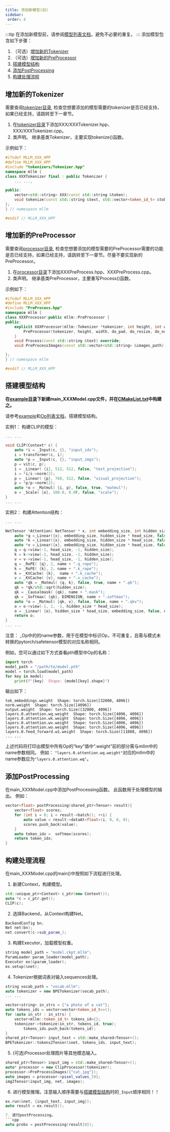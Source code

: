 ---
title: 添加新模型(旧)
sidebar:
 order: 4
---


:::tip
在添加新模型前，请参阅[模型列表文档](/zh/roadmap/roadmap/#更多模型)，避免不必要的重复。
:::
添加模型包含如下步骤：
1. （可选）[增加新的Tokenizer](#增加新的Tokenizer)
1. （可选）[增加新的PreProcessor](#增加新的PreProcessor)
2. [搭建模型结构](#搭建模型结构)
2. [添加PostProcessing](#添加PostProcessing)
3. [构建处理流程](#构建处理流程)

##  增加新的Tokenizer

需要查阅[tokenizer目录](https://github.com/UbiquitousLearning/mllm/tree/main/src/tokenizers), 检查您想要添加的模型需要的tokenizer是否已经支持，如果已经支持，请跳转至下一章节。

1. 在[tokenizer目录](https://github.com/UbiquitousLearning/mllm/tree/main/src/tokenizers)下添加XXX/XXXTokenizer.hpp、XXX/XXXTokenizer.cpp。
2. 类声明。 继承基类Tokenizer，主要实现tokenize()函数。

示例如下：
```cpp
#ifndef MLLM_XXX_HPP
#define MLLM_XXX_HPP
#include "tokenizers/Tokenizer.hpp"
namespace mllm {
class XXXTokenizer final : public Tokenizer {
    ... ...,

public:
    vector<std::string> XXX(const std::string &token);
    void tokenize(const std::string &text, std::vector<token_id_t> &tokens, bool bos) override;
};
} // namespace mllm

#endif // MLLM_XXX_HPP
```

##  增加新的PreProcessor

需要查阅[processor目录](https://github.com/UbiquitousLearning/mllm/tree/main/src/processor), 检查您想要添加的模型需要的PreProcessor需要的功能是否已经支持，如果已经支持，请跳转至下一章节。尽量不要实现新的PreProcessor。

1. 在[processor目录](https://github.com/UbiquitousLearning/mllm/tree/main/src/processor)下添加XXXPreProcess.hpp、XXXPreProcess.cpp。
2. 类声明。 继承基类PreProcessor，主要重写Process()函数。

示例如下：
```cpp
#ifndef MLLM_XXX_HPP
#define MLLM_XXX_HPP
#include "PreProcess.hpp"
namespace mllm {
class XXXProcessor:public mllm::PreProcessor {
public:
    explicit XXXProcessor(mllm::Tokenizer *tokenizer, int height, int width, bool do_pad, bool do_resize, bool do_normalize, bool do_rescale, std::vector<float> mean) :
        PreProcessor(tokenizer, height, width, do_pad, do_resize, do_normalize, do_rescale, std::move(mean), std::move(std)) {
    }
    void Process(const std::string &text) override;
    void PreProcessImages(const std::vector<std::string> &images_path) override;

};
} // namespace mllm

#endif // MLLM_XXX_HPP
```

## 搭建模型结构

**在[example目录](https://github.com/UbiquitousLearning/mllm/tree/main/examples)下新建main_XXXModel.cpp文件，并在[CMakeList.txt](https://github.com/UbiquitousLearning/mllm/blob/main/CMakeLists.txt)中构建之。**

请参考[example](https://github.com/UbiquitousLearning/mllm/tree/main/examples)和[Op列表文档]()，搭建模型结构。

实例1： 构建CLIP的模型：
```cpp
... ...

void CLIP(Context* c) {
    auto *i = _Input(c, {}, "input_ids");
    i = transformer(c, i);
    auto *p = _Input(c, {}, "input_imgs");
    p = vit(c, p);
    i = _Linear( {i}, 512, 512, false, "text_projection");
    i = *i/i->norm(2);
    p = _Linear( {p}, 768, 512, false, "visual_projection");
    p = *p/p->norm(2);
    auto *o = _Matmul( {i, p}, false, true, "matmul");
    o = _Scale( {o}, 100.0, 0.0F, false, "scale");
}
... ...
```

实例2： 构建Attention结构：
```cpp
... ...

NetTensor *Attention( NetTensor * x, int embedding_size, int hidden_size, int head_size, string name){
    auto *q =_Linear({x}, embedding_size, hidden_size * head_size, false, name + ".wq");
    auto *k =_Linear({x}, embedding_size, hidden_size * head_size, false, name + ".wk");
    auto *v =_Linear({x}, embedding_size, hidden_size * head_size, false, name + ".wv");
    q = q->view(-1, head_size, -1, hidden_size);
    k = k->view(-1, head_size, -1, hidden_size);
    v = v->view(-1, head_size, -1, hidden_size);
    q = _RoPE( {q}, 2, name + ".q_rope");
    k = _RoPE( {k}, 2, name + ".k_rope");
    k = _KVCache( {k},  name + ".k_cache");
    v = _KVCache( {v}, name + ".v_cache");
    auto *qk = _Matmul( {q, k}, false, true, name + ".qk");
    qk = *qk/std::sqrt(hidden_size);
    qk = _Causalmask( {qk}, name + ".mask");
    qk = _Softmax( {qk}, DIMENSION, name + ".softmax");
    auto *o = _Matmul( {qk, v}, false, false, name + ".qkv");
    o = o->view(-1, 1, -1, hidden_size * head_size);
    o = _Linear( {o}, hidden_size * head_size, embedding_size, false, name + ".wo");
    return o;
}
... ...
```
注意： _Op中的的name参数，用于在模型中标识Op，不可重复，且需与模式未转换的pytorch/safetensor模型的对应名称相同。

例如，您可以通过如下方式查看pth模型中Op的名称：
```python
import torch
model_path = "/path/to/model.pth"
model = torch.load(model_path)
for key in model:
    print(f"{key}  Shape: {model[key].shape}")

```
输出如下：
```
tok_embeddings.weight  Shape: torch.Size([32000, 4096])
norm.weight  Shape: torch.Size([4096])
output.weight  Shape: torch.Size([32000, 4096])
layers.0.attention.wq.weight  Shape: torch.Size([4096, 4096])
layers.0.attention.wk.weight  Shape: torch.Size([4096, 4096])
layers.0.attention.wv.weight  Shape: torch.Size([4096, 4096])
layers.0.attention.wo.weight  Shape: torch.Size([4096, 4096])
layers.0.feed_forward.w1.weight  Shape: torch.Size([11008, 4096])
... ...
```
上述代码将打印出模型中所有Op的“key”值中“.weight”前的部分需与mllm中的name参数相同。
例如： `"layers.0.attention.wq.weight"`对应的mllm中的name参数应为`"layers.0.attention.wq"`。

## 添加PostProcessing
在main_XXXModel.cpp中添加PostProcessing函数。
此函数用于处理模型的输出。
例如：

```cpp
vector<float> postProcessing(shared_ptr<Tensor> result){
    vector<float> scores;
    for (int i = 0; i < result->batch(); ++i) {
        auto value = result->dataAt<float>(i, 0, 0, 0);
        scores.push_back(value);
    }
    auto token_idx =  softmax(scores);
    return token_idx;
}
```

## 构建处理流程

在main_XXXModel.cpp的main()中按照如下流程进行处理。

1. 新建Context，构建模型。
```cpp
std::unique_ptr<Context> c_ptr(new Context());
auto *c = c_ptr.get();
CLIP(c);
```

2. 选择Backend，从Context构建Net。
```cpp
BackendConfig bn;
Net net(bn);
net.convert(c->sub_param_);
```

3. 构建Executor，加载模型权重。
```cpp
string model_path = "model.ckpt.mllm";
ParamLoader param_loader(model_path);
Executor ex(&param_loader);
ex.setup(&net);
```

4. Tokenizer根据词表对输入sequences处理。
```cpp
string vocab_path = "vocab.mllm";
auto tokenizer = new BPETokenizer(vocab_path);
... ...

vector<string> in_strs = {"a photo of a cat"};
auto tokens_ids = vector<vector<token_id_t>>();
for (auto in_str : in_strs) {
    vector<mllm::token_id_t> tokens_id={};
    tokenizer->tokenize(in_str, tokens_id, true);
        tokens_ids.push_back(tokens_id);
}
shared_ptr<Tensor> input_text = std::make_shared<Tensor>();
BPETokenizer::tokens2Tensor(&net, tokens_ids, input_text);
```

5. (可选)Processor处理图片等其他模态输入。
```cpp
shared_ptr<Tensor> input_img = std::make_shared<Tensor>();
auto* processor = new ClipProcessor(tokenizer);
processor->PreProcessImages({"cat.jpg"});
auto images = processor->pixel_values_[0];
img2Tensor(input_img, net, images);
```

6. 进行模型推理。注意输入顺序需要与[搭建模型结构](#搭建模型结构)时的`_Input`顺序相同！！
```cpp
ex.run(&net, {input_text, input_img});
auto result = ex.result();

7. 进行postProcessing。
```cpp
auto probs = postProcessing(result[0]);
```